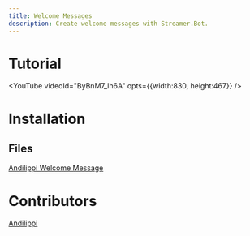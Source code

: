 ```yaml
---
title: Welcome Messages
description: Create welcome messages with Streamer.Bot.
---
```



# Tutorial

<YouTube videoId="ByBnM7_lh6A" opts={{width:830, height:467}} />
# Installation
## Files
[Andilippi Welcome Message](/assets/walk-on-message/andilippi_welcome_message.zip)

# Contributors

[Andilippi](https://www.twitch.tv/andilippi)